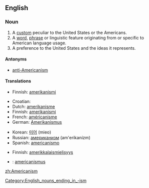 ==English==

===Noun===
{{en-noun|s|-}}

# A [[custom]] peculiar to the United States or the Americans.
# A [[word]], [[phrase]] or linguistic feature originating from or specific to American language usage.
# A preference to the United States and the ideas it represents.

====Antonyms====
*[[anti-Americanism]]

====Translations====
{{trans-top|custom}}
*Finnish: [[amerikanismi]]
{{trans-mid}}
{{trans-bottom}}

{{trans-top|linguistic feature}}
*Croatian: {{t|hr|amerikanizam|m}}
*Dutch: [[amerikanisme]] {{n}}
*Finnish: [[amerikanismi]]
*French: [[américanisme]]
*German: [[Amerikanismus]] {{m}}
{{trans-mid}}
*Korean: [[미어]] (mieo)
*Russian: [[американизм]] (am'erikanízm) {{m}}
*Spanish: [[americanismo]] {{m}}
{{trans-bottom}}

{{trans-top|preference}}
*Finnish: [[amerikkalaismielisyys]]
{{trans-mid}}
{{trans-bottom}}

{{checktrans-top}}
*{{ttbc|Latin}}: [[americanismus]]
{{trans-bottom}}

[[Category:English_nouns_ending_in_-ism]]

[[zh:Americanism]]